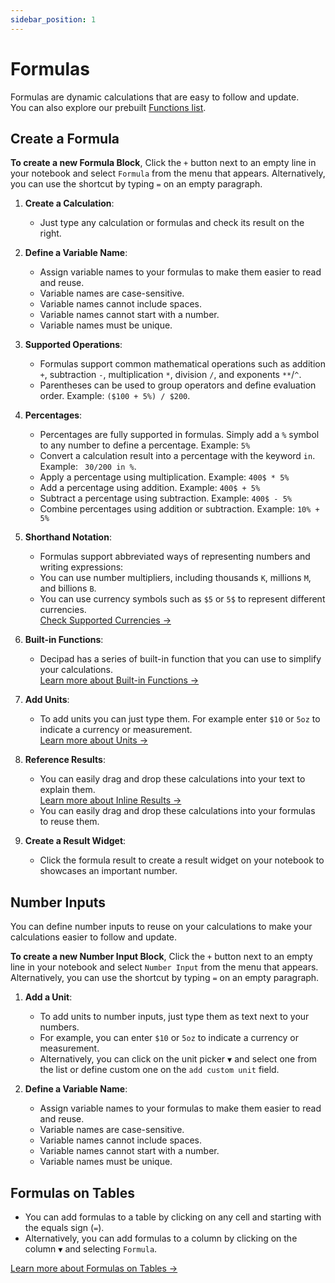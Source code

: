 ```yaml
---
sidebar_position: 1
---
```


# Formulas

Formulas are dynamic calculations that are easy to follow and update. <br /> You can also explore our prebuilt [Functions list](/functions-list).

## Create a Formula

**To create a new Formula Block**, Click the `+` button next to an empty line in your notebook and select `Formula` from the menu that appears. Alternatively, you can use the shortcut by typing `=` on an empty paragraph.

1. **Create a Calculation**:

   - Just type any calculation or formulas and check its result on the right.

2. **Define a Variable Name**:

   - Assign variable names to your formulas to make them easier to read and reuse.
   - Variable names are case-sensitive.
   - Variable names cannot include spaces.
   - Variable names cannot start with a number.
   - Variable names must be unique.

3. **Supported Operations**:

   - Formulas support common mathematical operations such as addition `+`, subtraction `-`, multiplication `*`, division `/`, and exponents `**`/`^`.
   - Parentheses can be used to group operators and define evaluation order. Example: `($100 + 5%) / $200`.

4. **Percentages**:

   - Percentages are fully supported in formulas. Simply add a `%` symbol to any number to define a percentage. Example: `5%`
   - Convert a calculation result into a percentage with the keyword `in`. Example: ` 30/200 in %`.
   - Apply a percentage using multiplication. Example: `400$ * 5%`
   - Add a percentage using addition. Example: `400$ + 5%`
   - Subtract a percentage using subtraction. Example: `400$ - 5%`
   - Combine percentages using addition or subtraction. Example: `10% + 5%`

5. **Shorthand Notation**:

   - Formulas support abbreviated ways of representing numbers and writing expressions:
   - You can use number multipliers, including thousands `K`, millions `M`, and billions `B`.
   - You can use currency symbols such as `$5` or `5$` to represent different currencies. <br/>
     [Check Supported Currencies →](/docs/advanced/units)

6. **Built-in Functions**:

   - Decipad has a series of built-in function that you can use to simplify your calculations. <br/>
     [Learn more about Built-in Functions →](/docs/functions-list)

7. **Add Units**:

   - To add units you can just type them. For example enter `$10` or `5oz` to indicate a currency or measurement. <br/>
     [Learn more about Units →](/docs/advanced/units)

8. **Reference Results**:

   - You can easily drag and drop these calculations into your text to explain them. <br /> [Learn more about Inline Results →](/docs/quick-start/inline-results)
   - You can easily drag and drop these calculations into your formulas to reuse them.

9. **Create a Result Widget**:
   - Click the formula result to create a result widget on your notebook to showcases an important number.

## Number Inputs

You can define number inputs to reuse on your calculations to make your calculations easier to follow and update.

**To create a new Number Input Block**, Click the `+` button next to an empty line in your notebook and select `Number Input` from the menu that appears. Alternatively, you can use the shortcut by typing `=` on an empty paragraph.

1. **Add a Unit**:

   - To add units to number inputs, just type them as text next to your numbers.
   - For example, you can enter `$10` or `5oz` to indicate a currency or measurement.
   - Alternatively, you can click on the unit picker `▼` and select one from the list or define custom one on the `add custom unit` field.

2. **Define a Variable Name**:

   - Assign variable names to your formulas to make them easier to read and reuse.
   - Variable names are case-sensitive.
   - Variable names cannot include spaces.
   - Variable names cannot start with a number.
   - Variable names must be unique.

## Formulas on Tables

- You can add formulas to a table by clicking on any cell and starting with the equals sign (`=`).
- Alternatively, you can add formulas to a column by clicking on the column `▼` and selecting `Formula`.

[Learn more about Formulas on Tables →](/docs/quick-start/tables)
